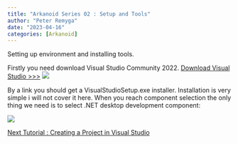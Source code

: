 ```yaml
---
title: "Arkanoid Series 02 : Setup and Tools"
author: "Peter Remyga"
date: "2023-04-16"
categories: [Arkanoid]
---
```


Setting up environment and installing tools.

Firstly you need download Visual Studio Community 2022.
[Download Visual Studio >>> ](https://visualstudio.microsoft.com/vs/community)
![](vs.png)

By a link you should get a VisualStudioSetup.exe installer.
Installation is very simple i will not cover it here. When you reach component selection the only thing we need is to select .NET desktop development component:

![](setup.png){fig-align="center"}


[Next Tutorial : Creating a Project in Visual Studio](\posts\Arkanoid\03)